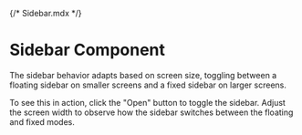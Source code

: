 {/* Sidebar.mdx */}


<Meta of={SidebarPageExample} />

# Sidebar Component

The sidebar behavior adapts based on screen size, toggling between a floating sidebar on smaller screens and a fixed sidebar on larger screens.

To see this in action, click the "Open" button to toggle the sidebar. Adjust the screen width to observe how the sidebar switches between the floating and fixed modes.

<Canvas of={SidebarPageExample.SidebarFloatingPageExample} />

